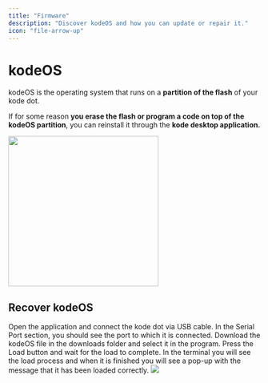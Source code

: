 ```yaml
---
title: "Firmware"
description: "Discover kodeOS and how you can update or repair it."
icon: "file-arrow-up"
---
```


# kodeOS
kodeOS is the operating system that runs on a **partition of the flash** of your kode dot.

If for some reason **you erase the flash or program a code on top of the kodeOS partition**, you can reinstall it through the **kode desktop application.**

<Frame caption="kode desktop application.">
  <img width="300"  src="/images/kodeOS/firmware/kodeapp.png" />
</Frame>

## Recover kodeOS
<Steps>
  <Step title="Open the application">
    Open the application and connect the kode dot via USB cable. In the Serial Port section, you should see the port to which it is connected.
  </Step>
  <Step title="Select the kodeOS file">
    Download the kodeOS file in the downloads folder and select it in the program.
  </Step>
  <Step title="Load">
    Press the Load button and wait for the load to complete. In the terminal you will see the load process and when it is finished you will see a pop-up with the message that it has been loaded correctly.
  </Step>
</Steps>


<Frame caption="Load kodeOS">
  <img src="/images/kodeOS/firmware/kode.png" />
</Frame>
